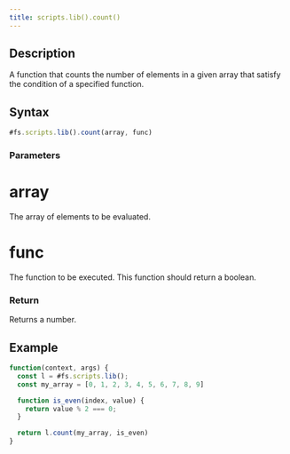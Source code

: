 ```yaml
---
title: scripts.lib().count()
---
```


## Description

A function that counts the number of elements in a given array that satisfy the condition of a specified function.

## Syntax

```js
#fs.scripts.lib().count(array, func)
```

### Parameters

# array

The array of elements to be evaluated.

# func

The function to be executed. This function should return a boolean.

### Return

Returns a number.

## Example

```js
function(context, args) {
  const l = #fs.scripts.lib();
  const my_array = [0, 1, 2, 3, 4, 5, 6, 7, 8, 9]

  function is_even(index, value) {
    return value % 2 === 0;
  }

  return l.count(my_array, is_even)
}
```
